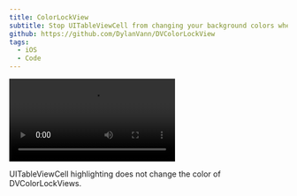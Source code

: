 ```yaml
---
title: ColorLockView
subtitle: Stop UITableViewCell from changing your background colors when highlighted/selected.
github: https://github.com/DylanVann/DVColorLockView
tags:
  - iOS
  - Code
---
```


![Particles.js](color_lock_view.mp4)

<Caption>
  UITableViewCell highlighting does not change the color of DVColorLockViews.
</Caption>
